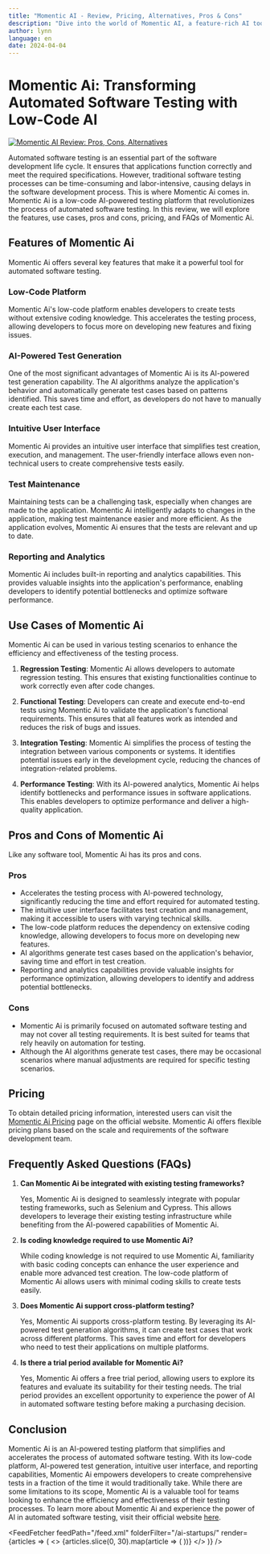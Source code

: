 ```yaml
---
title: "Momentic AI - Review, Pricing, Alternatives, Pros & Cons"
description: "Dive into the world of Momentic AI, a feature-rich AI tool. Learn about its features, pricing, and how it's making an impact. Don't miss out!"
author: lynn
language: en
date: 2024-04-04
---
```

        
# Momentic Ai: Transforming Automated Software Testing with Low-Code AI


<BlogHeader />


[![Momentic AI Review: Pros, Cons, Alternatives](/ai-startups/momentic-ai.png)](https://momentic.ai/)



Automated software testing is an essential part of the software development life cycle. It ensures that applications function correctly and meet the required specifications. However, traditional software testing processes can be time-consuming and labor-intensive, causing delays in the software development process. This is where Momentic Ai comes in. Momentic Ai is a low-code AI-powered testing platform that revolutionizes the process of automated software testing. In this review, we will explore the features, use cases, pros and cons, pricing, and FAQs of Momentic Ai.

## Features of Momentic Ai

Momentic Ai offers several key features that make it a powerful tool for automated software testing.

### Low-Code Platform

Momentic Ai's low-code platform enables developers to create tests without extensive coding knowledge. This accelerates the testing process, allowing developers to focus more on developing new features and fixing issues.

### AI-Powered Test Generation

One of the most significant advantages of Momentic Ai is its AI-powered test generation capability. The AI algorithms analyze the application's behavior and automatically generate test cases based on patterns identified. This saves time and effort, as developers do not have to manually create each test case.

### Intuitive User Interface

Momentic Ai provides an intuitive user interface that simplifies test creation, execution, and management. The user-friendly interface allows even non-technical users to create comprehensive tests easily.

### Test Maintenance

Maintaining tests can be a challenging task, especially when changes are made to the application. Momentic Ai intelligently adapts to changes in the application, making test maintenance easier and more efficient. As the application evolves, Momentic Ai ensures that the tests are relevant and up to date.

### Reporting and Analytics

Momentic Ai includes built-in reporting and analytics capabilities. This provides valuable insights into the application's performance, enabling developers to identify potential bottlenecks and optimize software performance.

## Use Cases of Momentic Ai

Momentic Ai can be used in various testing scenarios to enhance the efficiency and effectiveness of the testing process.

1. **Regression Testing**: Momentic Ai allows developers to automate regression testing. This ensures that existing functionalities continue to work correctly even after code changes.

2. **Functional Testing**: Developers can create and execute end-to-end tests using Momentic Ai to validate the application's functional requirements. This ensures that all features work as intended and reduces the risk of bugs and issues.

3. **Integration Testing**: Momentic Ai simplifies the process of testing the integration between various components or systems. It identifies potential issues early in the development cycle, reducing the chances of integration-related problems.

4. **Performance Testing**: With its AI-powered analytics, Momentic Ai helps identify bottlenecks and performance issues in software applications. This enables developers to optimize performance and deliver a high-quality application.

## Pros and Cons of Momentic Ai

Like any software tool, Momentic Ai has its pros and cons.

### Pros

- Accelerates the testing process with AI-powered technology, significantly reducing the time and effort required for automated testing.
- The intuitive user interface facilitates test creation and management, making it accessible to users with varying technical skills.
- The low-code platform reduces the dependency on extensive coding knowledge, allowing developers to focus more on developing new features.
- AI algorithms generate test cases based on the application's behavior, saving time and effort in test creation.
- Reporting and analytics capabilities provide valuable insights for performance optimization, allowing developers to identify and address potential bottlenecks.

### Cons

- Momentic Ai is primarily focused on automated software testing and may not cover all testing requirements. It is best suited for teams that rely heavily on automation for testing.
- Although the AI algorithms generate test cases, there may be occasional scenarios where manual adjustments are required for specific testing scenarios.

## Pricing

To obtain detailed pricing information, interested users can visit the [Momentic Ai Pricing](https://momentic.ai/pricing) page on the official website. Momentic Ai offers flexible pricing plans based on the scale and requirements of the software development team.

## Frequently Asked Questions (FAQs)

1. **Can Momentic Ai be integrated with existing testing frameworks?**

   Yes, Momentic Ai is designed to seamlessly integrate with popular testing frameworks, such as Selenium and Cypress. This allows developers to leverage their existing testing infrastructure while benefiting from the AI-powered capabilities of Momentic Ai.

2. **Is coding knowledge required to use Momentic Ai?**

   While coding knowledge is not required to use Momentic Ai, familiarity with basic coding concepts can enhance the user experience and enable more advanced test creation. The low-code platform of Momentic Ai allows users with minimal coding skills to create tests easily.

3. **Does Momentic Ai support cross-platform testing?**

   Yes, Momentic Ai supports cross-platform testing. By leveraging its AI-powered test generation algorithms, it can create test cases that work across different platforms. This saves time and effort for developers who need to test their applications on multiple platforms.

4. **Is there a trial period available for Momentic Ai?**

   Yes, Momentic Ai offers a free trial period, allowing users to explore its features and evaluate its suitability for their testing needs. The trial period provides an excellent opportunity to experience the power of AI in automated software testing before making a purchasing decision.

## Conclusion

Momentic Ai is an AI-powered testing platform that simplifies and accelerates the process of automated software testing. With its low-code platform, AI-powered test generation, intuitive user interface, and reporting capabilities, Momentic Ai empowers developers to create comprehensive tests in a fraction of the time it would traditionally take. While there are some limitations to its scope, Momentic Ai is a valuable tool for teams looking to enhance the efficiency and effectiveness of their testing processes. To learn more about Momentic Ai and experience the power of AI in automated software testing, visit their official website [here](https://momentic.ai/).


<AdComponent />


<FeedFetcher feedPath="/feed.xml" folderFilter="/ai-startups/" render={articles => (
    <>
        <Cards>
            {articles.slice(0, 30).map(article => (
                <Card key={article.link} title={article.title} href={article.link} />
            ))}
        </Cards>
    </>
)} />


